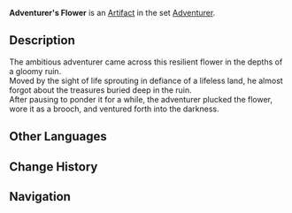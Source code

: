 {{Artifact Infobox
|image = Item Adventurer's Flower.png
|set   = Adventurer
|piece = Flower of Life
}}
{{Description|A resilient flower that survived the harsh environment of an ancient city. It is now proudly worn like a medal.}}
'''Adventurer's Flower''' is an [[Artifact]] in the set [[Adventurer]].

==Description==
The ambitious adventurer came across this resilient flower in the depths of a gloomy ruin.<br />Moved by the sight of life sprouting in defiance of a lifeless land, he almost forgot about the treasures buried deep in the ruin.<br />After pausing to ponder it for a while, the adventurer plucked the flower, wore it as a brooch, and ventured forth into the darkness.

==Other Languages==
{{Other Languages
|en      = Adventurer's Flower
|zhs     = 冒险家之花
|zhs_rm  = Màoxiǎnjiā Zhī Huā
|zht     = 冒險家之花
|zht_rm  = Màoxiǎnjiā Zhī Huā
|zh_tl   = Adventurer's Flower
|ja      = 冒険者の花
|ja_rm   = Boukensha no Hana
|ja_tl   = Adventurer's Flower
|ko      = 모험가의 꽃
|ko_rm   = Moheomga-ui Kkot
|ko_tl   = Adventurer's Flower
|es      = Flor del Aventurero
|es_tl   = Flower of the Adventurer
|fr      = Fleur de l'Aventurier
|fr_tl   = Flower of the Adventurer
|ru      = Цветок искателя приключений
|ru_tl   = 
|th      = Adventurer's Flower
|vi      = Hoa Nhà Mạo Hiểm
|vi_tl   = 
|de      = Blume eines Abenteurers
|de_tl   = Flower of an Adventurer
|id      = Adventurer's Flower
|pt      = Rosa do Aventureiro
|pt_tl   = 
}}

==Change History==
{{Change History|1.0}}

==Navigation==
{{Artifact Set Navbox|Adventurer}}